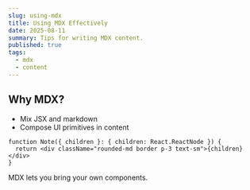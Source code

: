 ```yaml
---
slug: using-mdx
title: Using MDX Effectively
date: 2025-08-11
summary: Tips for writing MDX content.
published: true
tags:
  - mdx
  - content
---
```


## Why MDX?

- Mix JSX and markdown
- Compose UI primitives in content

```tsx
function Note({ children }: { children: React.ReactNode }) {
  return <div className="rounded-md border p-3 text-sm">{children}</div>
}
```

<Note>MDX lets you bring your own components.</Note>
